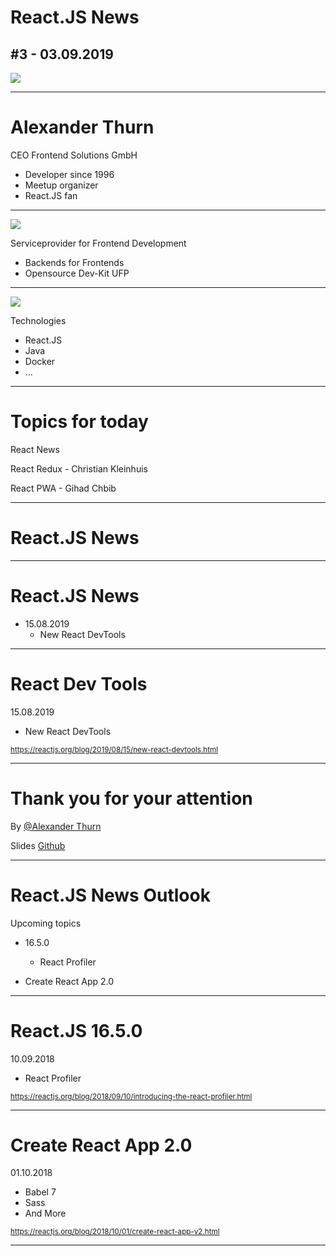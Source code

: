 

<Head>
	<title>React.JS News</title>
</Head>

# React.JS News


## #3&nbsp;-&nbsp;03.09.2019

<img className="meetup-title-logo" src="meetup-logo.png"/>

<Footer></Footer>

---

# Alexander Thurn

CEO Frontend Solutions GmbH
* Developer since 1996
* Meetup organizer
* React.JS fan

<Footer></Footer>

---
<img src="frontend-solutions-logo.svg"/>

Serviceprovider for Frontend Development
  * Backends for Frontends
  * Opensource Dev-Kit UFP

<Footer></Footer>

---

<img src="frontend-solutions-logo.svg"/>

Technologies
  * React.JS
  * Java
  * Docker
  * ...

<Footer></Footer>


---
# Topics for today

React News

React Redux - Christian Kleinhuis

React PWA - Gihad Chbib

<Footer></Footer>

---


# React.JS News

<Footer></Footer>


---


# React.JS News

* 15.08.2019
    * New React DevTools

---


# React Dev Tools

15.08.2019

* New React DevTools

<small>https://reactjs.org/blog/2019/08/15/new-react-devtools.html</small>

<Footer></Footer>

---


# Thank you for your attention

By [@Alexander Thurn](https://froso.de)

Slides [Github](https://github.com/FrontendSolutionsGmbH/react-js-native-meetup-bonn)

<Footer></Footer>


---

# React.JS News Outlook

Upcoming topics

* 16.5.0
    * React Profiler

* Create React App 2.0

<Footer></Footer>


---


# React.JS 16.5.0

10.09.2018

* React Profiler

<small>https://reactjs.org/blog/2018/09/10/introducing-the-react-profiler.html</small>

<Footer></Footer>

---


# Create React App 2.0

01.10.2018

* Babel 7
* Sass
* And More

<small>https://reactjs.org/blog/2018/10/01/create-react-app-v2.html</small>

<Footer></Footer>

---